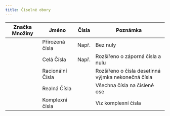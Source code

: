 ```yaml
---
title: Číselné obory
---
```


| Značka Množiny | Jméno | Čísla | Poznámka |
| --- | --- | --- | --- |
| <Latex formula="\natnums" /> | Přirozená čísla | Např. <Latex formula="{ 1 , 2 , 3 }" /> | Bez nuly |
| <Latex formula="\Z" /> | Celá Čísla | Např. <Latex formula="{ -1 , 2 , 3}" /> | Rozšířeno o záporná čísla a nulu |
| <Latex formula="\mathbb{Q}" /> | Racionální Čísla | <Latex formula="{ 0,5 ; 0,065 ; 12,56}" /> | Rozšířeno o čísla desetinná výjmka nekonečná čísla |
| <Latex formula="\R" /> | Realná Čísla | <Latex formula="\pi , e" />| Všechna čísla na číslené ose |
| <Latex formula="\cnums" /> | Komplexní čísla | <Latex formula="i , 4 + 2i" /> | Viz komplexní čísla |